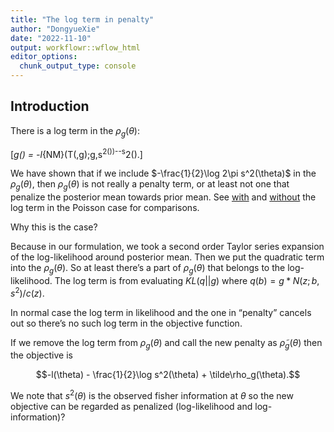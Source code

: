 ```yaml
---
title: "The log term in penalty"
author: "DongyueXie"
date: "2022-11-10"
output: workflowr::wflow_html
editor_options:
  chunk_output_type: console
---
```


## Introduction


There is a log term in the $\rho_g(\theta)$: 

\[\rho_g(\theta) = -l_{NM}(T(\theta,g);g,s^2(\theta))-\frac{(\theta-T(\theta;g))^2}{2s^2(\theta)}-\frac{1}{2}\log 2\pi s^2(\theta).\]

We have shown that if we include $-\frac{1}{2}\log 2\pi s^2(\theta)$ in the $\rho_g(\theta)$, then $\rho_g(\theta)$ is not really a penalty term, or at least not one that penalize the posterior mean towards prior mean. See [with](normal_mean_penalty_glm_simplified.html) and [without](remove_log_in penalty.html) the log term in the Poisson case for comparisons.

Why this is the case?

Because in our formulation, we took a second order Taylor series expansion of the log-likelihood around posterior mean. Then we put the quadratic term into the $\rho_g(\theta)$. So at least there's a part of $\rho_g(\theta)$ that belongs to the log-likelihood. The log term is from evaluating $KL(q||g)$ where $q(b) = g*N(z;b,s^2)/c(z)$.

In normal case the log term in likelihood and the one in "penalty" cancels out so there's no such log term in the objective function.

If we remove the log term from $\rho_g(\theta)$ and call the new penalty as $\tilde\rho_g(\theta)$ then the objective is 

$$-l(\theta) - \frac{1}{2}\log s^2(\theta) + \tilde\rho_g(\theta).$$


We note that $s^2(\theta)$ is the observed fisher information at $\theta$ so the new objective can be regarded as penalized (log-likelihood and log-information)?



